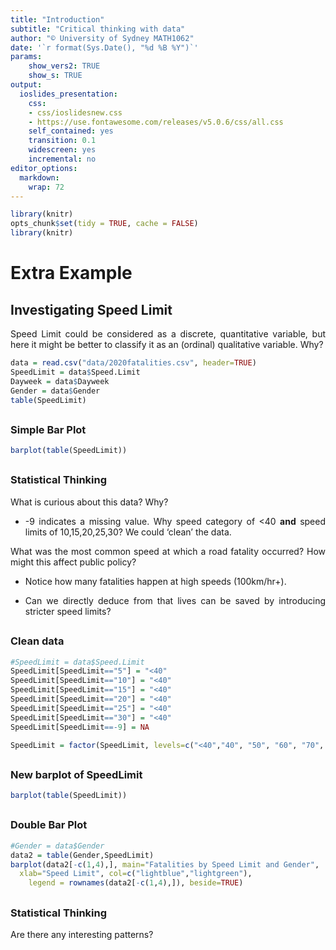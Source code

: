```yaml
---
title: "Introduction"
subtitle: "Critical thinking with data"
author: "© University of Sydney MATH1062"
date: '`r format(Sys.Date(), "%d %B %Y")`'
params:  
    show_vers2: TRUE
    show_s: TRUE
output:
  ioslides_presentation:
    css:
    - css/ioslidesnew.css
    - https://use.fontawesome.com/releases/v5.0.6/css/all.css
    self_contained: yes
    transition: 0.1
    widescreen: yes
    incremental: no
editor_options: 
  markdown: 
    wrap: 72
---
```


```{=html}
<style>
.title-slide {
  background-image: url("https://raw.githubusercontent.com/tcui001/tcui001.github.io/master/assets/img/smoking.jpg");
  background-size: 100% 100%;
  opacity: 0.1;
}
body {
text-align: justify}
</style>
```
```r
library(knitr)
opts_chunk$set(tidy = TRUE, cache = FALSE) 
library(knitr)
```

# Extra Example

## Investigating Speed Limit 

Speed Limit could be considered as a discrete, quantitative variable, but here it might be better to classify it as an (ordinal) qualitative variable. Why?

```r

data = read.csv("data/2020fatalities.csv", header=TRUE)
SpeedLimit = data$Speed.Limit
Dayweek = data$Dayweek
Gender = data$Gender
table(SpeedLimit)  
```

## 
### Simple Bar Plot
```r
barplot(table(SpeedLimit))  
```

##
<div class="thinkingbox"> 
### <span class="fa-stack fa"><i class="fa fa-circle fa-stack-2x"></i><i class="fa fa-comment-alt fa-stack-1x fa-inverse"></i></span> Statistical Thinking

What is curious about this data? Why?

- -9 indicates a missing value. Why speed category of <40 **and**  speed limits of 10,15,20,25,30? We could 'clean' the data.

What was the most common speed at which a road fatality occurred? How might this affect public policy?

- Notice how many fatalities happen at high speeds (100km/hr+).  

- Can we directly deduce from that lives can be saved by introducing stricter speed limits?
</div>


## 
### Clean data 
```r
#SpeedLimit = data$Speed.Limit
SpeedLimit[SpeedLimit=="5"] = "<40"
SpeedLimit[SpeedLimit=="10"] = "<40"
SpeedLimit[SpeedLimit=="15"] = "<40"
SpeedLimit[SpeedLimit=="20"] = "<40"
SpeedLimit[SpeedLimit=="25"] = "<40"
SpeedLimit[SpeedLimit=="30"] = "<40"
SpeedLimit[SpeedLimit==-9] = NA

SpeedLimit = factor(SpeedLimit, levels=c("<40","40", "50", "60", "70", "75", "80", "90","100","110","130"))
```

## 
### New barplot of SpeedLimit

```r
barplot(table(SpeedLimit))  
```


##
### Double Bar Plot
```r
#Gender = data$Gender
data2 = table(Gender,SpeedLimit)
barplot(data2[-c(1,4),], main="Fatalities by Speed Limit and Gender",
  xlab="Speed Limit", col=c("lightblue","lightgreen"),
 	legend = rownames(data2[-c(1,4),]), beside=TRUE)
```

##
<div class="thinkingbox"> 
### <span class="fa-stack fa"><i class="fa fa-circle fa-stack-2x"></i><i class="fa fa-comment-alt fa-stack-1x fa-inverse"></i></span> Statistical Thinking

Are there any interesting patterns?
</div>


